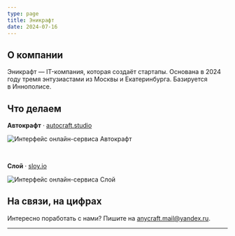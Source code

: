```yaml
---
type: page
title: Эникрафт
date: 2024-07-16
---
```


## О компании

Эникрафт — IT-компания, которая создаёт стартапы. Основана в 2024 году тремя энтузиастами из Москвы и Екатеринбурга. Базируется в Иннополисе.

## Что делаем

**Автокрафт** · [autocraft.studio](https://autocraft.studio)

![Интерфейс онлайн-сервиса Автокрафт](./images/autocraft.jpg)

&nbsp;

**Слой** · [sloy.io](https://sloy.io)

![Интерфейс онлайн-сервиса Слой](./images/sloy.jpg)

## На связи, на цифрах

Интересно поработать с нами? Пишите на anycraft.mail@yandex.ru.

---
